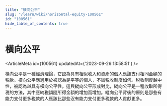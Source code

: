 ```yaml
---
title: "橫向公平"
slug: "/learn/wiki/horizontal-equity-100561"
id: "100561"
hide_table_of_contents: true
---
```



# 橫向公平

<ArticleMeta id={100561} updatedAt={'2023-09-26 13:58:51'} />
<div className='border-solid border-b border-t-0 my-4 border-[var(--ifm-color-gray-300)]' />

橫向公平是一種經濟理論，它認為具有相似收入和資產的個人應該支付相同金額的税款。橫向公平應適用於被認為是平等的個人，不論税收制度如何。税收制度越中性，被認為越具有橫向公平性。這與縱向公平形成對比，縱向公平是一種收取所得税的方法，其中應納税額隨所得金額的增加而增加。縱向公平背後的原則是那些有能力支付更多税款的人應該比那些沒有能力支付更多税款的人貢獻更多。
